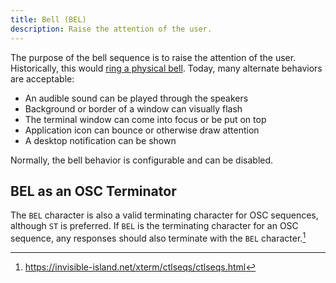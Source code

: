 ```yaml
---
title: Bell (BEL)
description: Raise the attention of the user.
---
```


<VTSequence sequence="BEL" unimplemented />

The purpose of the bell sequence is to raise the attention
of the user. Historically, this would
[ring a physical bell](https://en.wikipedia.org/wiki/Bell_character).
Today, many alternate behaviors are acceptable:

- An audible sound can be played through the speakers
- Background or border of a window can visually flash
- The terminal window can come into focus or be put on top
- Application icon can bounce or otherwise draw attention
- A desktop notification can be shown

Normally, the bell behavior is configurable and can be disabled.

## BEL as an OSC Terminator

The `BEL` character is also a valid terminating character for
OSC sequences, although `ST` is preferred. If `BEL` is the
terminating character for an OSC sequence, any responses should
also terminate with the `BEL` character.[^1]

[^1]: https://invisible-island.net/xterm/ctlseqs/ctlseqs.html
